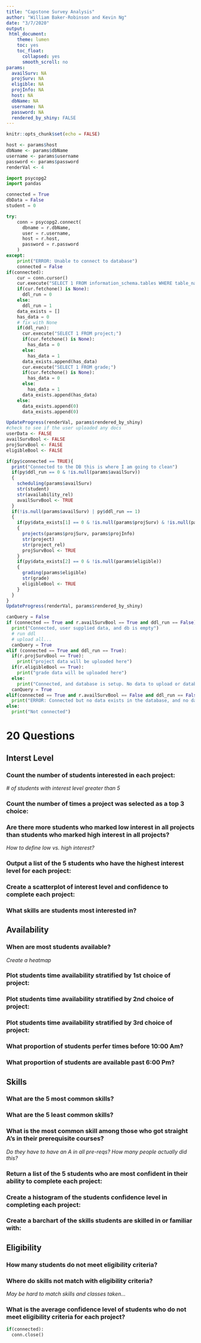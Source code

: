 ```yaml
---
title: "Capstone Survey Analysis"
author: "William Baker-Robinson and Kevin Ng"
date: "3/7/2020"
output:  
 html_document:
    theme: lumen
    toc: yes
    toc_float:
      collapsed: yes
      smooth_scroll: no
params:
  availSurv: NA
  projSurv: NA
  eligible: NA
  projInfo: NA
  host: NA
  dbName: NA
  username: NA
  password: NA
  rendered_by_shiny: FALSE
---
```


```r
knitr::opts_chunk$set(echo = FALSE)
```

```r
host <- params$host
dbName <- params$dbName
username <- params$username
password <- params$password
renderVal <- 4
```

```python
import psycopg2
import pandas

connected = True
dbData = False
student = 0

try:
    conn = psycopg2.connect(
      dbname = r.dbName,
      user = r.username,
      host = r.host,
      password = r.password
    )
except:
    print("ERROR: Unable to connect to database")
    connected = False
if(connected):
    cur = conn.cursor()
    cur.execute("SELECT 1 FROM information_schema.tables WHERE table_name = 'student';")
    if(cur.fetchone() is None):
      ddl_run = 0
    else:
      ddl_run = 1
    data_exists = []
    has_data = 0
    # fix with None
    if(ddl_run):
      cur.execute("SELECT 1 FROM project;")
      if(cur.fetchone() is None):
        has_data = 0
      else:
        has_data = 1
      data_exists.append(has_data)
      cur.execute("SELECT 1 FROM grade;")
      if(cur.fetchone() is None):
        has_data = 0
      else:
        has_data = 1
      data_exists.append(has_data)
    else:
      data_exists.append(0)
      data_exists.append(0)
```

```r
UpdateProgress(renderVal, params$rendered_by_shiny)
#check to see if the user uploaded any docs
userData <- FALSE
availSurvBool <- FALSE
projSurvBool <- FALSE
eligibleBool <- FALSE

if(py$connected == TRUE){
  print("Connected to the DB this is where I am going to clean")
  if(py$ddl_run == 0 & !is.null(params$availSurv))
  {
    scheduling(params$availSurv)
    str(student)
    str(availability_rel)
    availSurvBool <- TRUE
  }
  if(!is.null(params$availSurv) | py$ddl_run == 1)
  {
    if(py$data_exists[1] == 0 & !is.null(params$projSurv) & !is.null(params$projInfo))
    {
      projects(params$projSurv, params$projInfo) 
      str(project)
      str(project_rel)
      projSurvBool <- TRUE
    }
    if(py$data_exists[2] == 0 & !is.null(params$eligible))
    {
      grading(params$eligible)
      str(grade)
      eligibleBool <- TRUE
    }
  }
}
UpdateProgress(renderVal, params$rendered_by_shiny)
```

```python
canQuery = False
if (connected == True and r.availSurvBool == True and ddl_run == False):
  print("Connected, user supplied data, and db is empty")
  # run ddl 
  # upload all...
  canQuery = True
elif (connected == True and ddl_run == True):
  if(r.projSurvBool == True):
    print("project data will be uploaded here")
  if(r.eligibleBool == True):
    print("grade data will be uploaded here")
  else:
    print("Connected, and database is setup. No data to upload or database already has data")
  canQuery = True
elif(connected == True and r.availSurvBool == False and ddl_run == False):
  print("ERROR: Connected but no data exists in the database, and no data provided to add")
else:
  print("Not connected")
```


# 20 Questions     
## Interst Level  
### Count the number of students interested in each project:  
_# of students with interest level greater than 5_  

### Count the number of times a project was selected as a top 3 choice:  

### Are there more students who marked low interest in all projects than students who marked high interest in all projects?  
_How to define low vs. high interest?_  

### Output a list of the 5 students who have the highest interest level for each project:  

### Create a scatterplot of interest level and confidence to complete each project:  

### What skills are students most interested in?  

## Availability  
### When are most students available?  
_Create a heatmap_

### Plot students time availability stratified by 1st choice of project:  

### Plot students time availability stratified by 2nd choice of project:  

### Plot students time availability stratified by 3rd choice of project:  

### What proportion of students perfer times before 10:00 Am?

### What proportion of students are available past 6:00 Pm? 

## Skills
### What are the 5 most common skills?  

### What are the 5 least common skills?  

### What is the most common skill among those who got straight A’s in their prerequisite courses?  
_Do they have to have an A in all pre-reqs? How many people actually did this?_  

### Return a list of the 5 students who are most confident in their ability to complete each project:  

### Create a histogram of the students confidence level in completing each project:  

### Create a barchart of the skills students are skilled in or familiar with:  

## Eligibility
### How many students do not meet eligibility criteria?   

### Where do skills not match with eligibility criteria?  
_May be hard to match skills and classes taken..._  

### What is the average confidence level of students who do not meet eligibility criteria for each project?  


```python
if(connected):
  conn.close()
```

